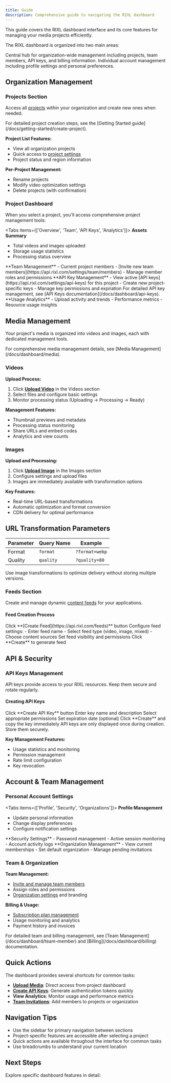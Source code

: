 ```yaml
---
title: Guide
description: Comprehensive guide to navigating the RIXL dashboard
---
```



This guide covers the RIXL dashboard interface and its core features for managing your media projects efficiently.

The RIXL dashboard is organized into two main areas:

<Cards>
  <Card title="Organization Settings" description="Manage projects, team, API keys, and billing">
    Central hub for organization-wide management including projects, team members, API keys, and billing information.
  </Card>
  <Card title="Personal Settings" description="Manage your individual account">
    Individual account management including profile settings and personal preferences.
  </Card>
</Cards>

## Organization Management

### Projects Section

Access all [projects](https://api.rixl.com/settings/projects) within your organization and create new ones when needed.

<Callout type="info">
For detailed project creation steps, see the [Getting Started guide](/docs/getting-started/create-project).
</Callout>

**Project List Features:**
- View all organization projects
- Quick access to [project settings](https://api.rixl.com/settings/project)
- Project status and region information

**Per-Project Management:**
- Rename projects
- Modify video optimization settings
- Delete projects (with confirmation)

### Project Dashboard

When you select a project, you'll access comprehensive project management tools:

<Tabs items={['Overview', 'Team', 'API Keys', 'Analytics']}>
<Tab value="Overview">
**Assets Summary**
- Total videos and images uploaded
- Storage usage statistics
- Processing status overview
</Tab>
<Tab value="Team">
**Team Management**
- Current project members
- [Invite new team members](https://api.rixl.com/settings/team/members)
- Manage member roles and permissions
</Tab>
<Tab value="API Keys">
**API Key Management**
- View active [API keys](https://api.rixl.com/settings/api-keys) for this project
- Create new project-specific keys
- Manage key permissions and expiration

<Callout type="info">
For detailed API key management, see [API Keys documentation](/docs/dashboard/api-keys).
</Callout>
</Tab>
<Tab value="Analytics">
**Usage Analytics**
- Upload activity and trends
- Performance metrics
- Resource usage insights
</Tab>
</Tabs>

## Media Management

Your project's media is organized into videos and images, each with dedicated management tools.

<Callout type="info">
For comprehensive media management details, see [Media Management](/docs/dashboard/media).
</Callout>

### Videos

**Upload Process:**
1. Click **[Upload Video](https://api.rixl.com/videos)** in the Videos section
2. Select files and configure basic settings
3. Monitor processing status (Uploading → Processing → Ready)

**Management Features:**
- Thumbnail previews and metadata
- Processing status monitoring
- Share URLs and embed codes
- Analytics and view counts

### Images

**Upload and Processing:**
1. Click **[Upload Image](https://api.rixl.com/images)** in the Images section  
2. Configure settings and upload files
3. Images are immediately available with transformation options

**Key Features:**
- Real-time URL-based transformations
- Automatic optimization and format conversion
- CDN delivery for optimal performance

## URL Transformation Parameters

| Parameter | Query Name | Example                             |
|-----------|------------|-------------------------------------|
| Format    | `format`   | `?format=webp`                      |
| Quality   | `quality`  | `?quality=80`                       |

<Callout type="tip">
Use image transformations to optimize delivery without storing multiple versions.
</Callout>

### Feeds Section

Create and manage dynamic [content feeds](https://api.rixl.com/feeds) for your applications.

#### Feed Creation Process

<Steps>
<Step>
Click **[Create Feed](https://api.rixl.com/feeds)** button
</Step>
<Step>
Configure feed settings:
- Enter feed name
- Select feed type (video, image, mixed)
- Choose content sources
</Step>
<Step>
Set feed visibility and permissions
</Step>
<Step>
Click **Create** to generate feed
</Step>
</Steps>

## API & Security

### API Keys Management

<Callout type="warning">
API keys provide access to your RIXL resources. Keep them secure and rotate regularly.
</Callout>

#### Creating API Keys

<Steps>
<Step>
Click **Create API Key** button
</Step>
<Step>
Enter key name and description
</Step>
<Step>
Select appropriate permissions
</Step>
<Step>
Set expiration date (optional)
</Step>
<Step>
Click **Create** and copy the key immediately
</Step>
</Steps>

<Callout type="error">
API keys are only displayed once during creation. Store them securely.
</Callout>

**Key Management Features:**
- Usage statistics and monitoring
- Permission management
- Rate limit configuration
- Key revocation

## Account & Team Management

### Personal Account Settings

<Tabs items={['Profile', 'Security', 'Organizations']}>
<Tab value="Profile">
**Profile Management**
- Update personal information
- Change display preferences
- Configure notification settings
</Tab>
<Tab value="Security">
**Security Settings**
- Password management
- Active session monitoring
- Account activity logs
</Tab>
<Tab value="Organizations">
**Organization Management**
- View current memberships
- Set default organization
- Manage pending invitations
</Tab>
</Tabs>

### Team & Organization

**Team Management:**
- [Invite and manage team members](https://api.rixl.com/settings/team/members)
- Assign roles and permissions  
- [Organization settings](https://api.rixl.com/settings/team/general) and branding

**Billing & Usage:**
- [Subscription plan management](https://api.rixl.com/settings/billing)
- Usage monitoring and analytics
- Payment history and invoices

<Callout type="info">
For detailed team and billing management, see [Team Management](/docs/dashboard/team-member) and [Billing](/docs/dashboard/billing) documentation.
</Callout>

## Quick Actions

The dashboard provides several shortcuts for common tasks:

- **[Upload Media](https://api.rixl.com/videos)**: Direct access from project dashboard
- **[Create API Keys](https://api.rixl.com/settings/api-keys)**: Generate authentication tokens quickly
- **View Analytics**: Monitor usage and performance metrics
- **[Team Invitations](https://api.rixl.com/settings/team/members)**: Add members to projects or organization

## Navigation Tips

- Use the sidebar for primary navigation between sections
- Project-specific features are accessible after selecting a project
- Quick actions are available throughout the interface for common tasks
- Use breadcrumbs to understand your current location

## Next Steps

Explore specific dashboard features in detail:

<Cards>
  <Card 
    title="Project Management" 
    description="Advanced project organization and settings"
    href="/docs/dashboard/project"
  />
  <Card 
    title="Media Management" 
    description="Upload and manage videos and images"
    href="/docs/dashboard/media-management"
  />
  <Card 
    title="API Keys" 
    description="Generate and manage authentication"
    href="/docs/dashboard/api-keys"
  />
  <Card 
    title="Team Collaboration" 
    description="Manage team members and permissions"
    href="/docs/dashboard/team-member"
  />
</Cards>